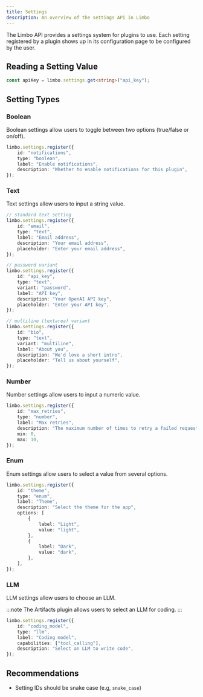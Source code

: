 ```yaml
---
title: Settings
description: An overview of the settings API in Limbo
---
```


The Limbo API provides a settings system for plugins to use. Each setting registered by a plugin shows up in its configuration page to be configured by the user.

## Reading a Setting Value

```ts
const apiKey = limbo.settings.get<string>("api_key");
```

## Setting Types

### Boolean

Boolean settings allow users to toggle between two options (true/false or on/off).

```ts
limbo.settings.register({
	id: "notifications",
	type: "boolean",
	label: "Enable notifications",
	description: "Whether to enable notifications for this plugin",
});
```

### Text

Text settings allow users to input a string value.

```ts
// standard text setting
limbo.settings.register({
	id: "email",
	type: "text",
	label: "Email address",
	description: "Your email address",
	placeholder: "Enter your email address",
});

// password variant
limbo.settings.register({
	id: "api_key",
	type: "text",
	variant: "password",
	label: "API key",
	description: "Your OpenAI API key",
	placeholder: "Enter your API key",
});

// multiline (textarea) variant
limbo.settings.register({
	id: "bio",
	type: "text",
	variant: "multiline",
	label: "About you",
	description: "We'd love a short intro",
	placeholder: "Tell us about yourself",
});
```

### Number

Number settings allow users to input a numeric value.

```ts
limbo.settings.register({
	id: "max_retries",
	type: "number",
	label: "Max retries",
	description: "The maximum number of times to retry a failed request",
	min: 0,
	max: 10,
});
```

### Enum

Enum settings allow users to select a value from several options.

```ts
limbo.settings.register({
	id: "theme",
	type: "enum",
	label: "Theme",
	description: "Select the theme for the app",
	options: [
		{
			label: "Light",
			value: "light",
		},
		{
			label: "Dark",
			value: "dark",
		},
	],
});
```

### LLM

LLM settings allow users to choose an LLM.

:::note
The Artifacts plugin allows users to select an LLM for coding.
:::

```ts
limbo.settings.register({
	id: "coding_model",
	type: "llm",
	label: "Coding model",
	capabilities: ["tool_calling"],
	description: "Select an LLM to write code",
});
```

## Recommendations

- Setting IDs should be snake case (e.g, `snake_case`)

